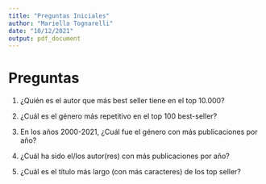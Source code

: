 ```yaml
---
title: "Preguntas Iniciales"
author: "Mariella Tognarelli"
date: "10/12/2021"
output: pdf_document
---
```

# Preguntas 

1) ¿Quién es el autor que más best seller tiene en el top 10.000?

2) ¿Cuál es el género más repetitivo en el top 100 best-seller?

3) En los años 2000-2021, ¿Cuál fue el género con más publicaciones por año?

4) ¿Cuál ha sido el/los autor(res) con más publicaciones por año?

5) ¿Cuál es el título más largo (con más caracteres) de los top seller?
